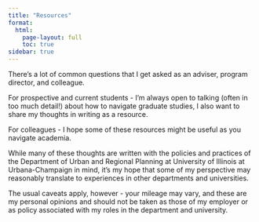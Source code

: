 ```yaml
---
title: "Resources"
format:
  html:
    page-layout: full
    toc: true
sidebar: true
---
```


There's a lot of common questions that I get asked as an adviser, program director, and colleague. 

For prospective and current students - I'm always open to talking (often in too much detail!) about how to navigate graduate studies, I also want to share my thoughts in writing as a resource.

For colleagues - I hope some of these resources might be useful as you navigate academia.

While many of these thoughts are written with the policies and practices of the Department of Urban and Regional Planning at University of Illinois at Urbana-Champaign in mind, it's my hope that some of my perspective may reasonably translate to experiences in other departments and universities.

The usual caveats apply, however - your mileage may vary, and these are my personal opinions and should not be taken as those of my employer or as policy associated with my roles in the department and university.
